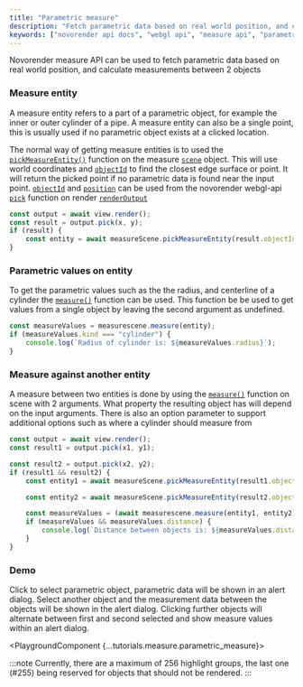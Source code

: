 ```yaml
---
title: "Parametric measure"
description: "Fetch parametric data based on real world position, and calculate measurements between 2 objects using Measure API."
keywords: ["novorender api docs", "webgl api", "measure api", "parametric measure"]
---
```



Novorender measure API can be used to fetch parametric data based on real world position, and calculate measurements between 2 objects

### Measure entity

A measure entity refers to a part of a parametric object, for example the inner or outer cylinder of a pipe.
A measure entity can also be a single point, this is usually used if no parametric object exists at a clicked location.

The normal way of getting measure entities is to used the <code>[pickMeasureEntity()](/docs/measure-api/interfaces/Measure.MeasureScene#pickmeasureentity)</code> function on the measure <code>[scene](/docs/measure-api/interfaces/Measure.MeasureScene#pickmeasureentity)</code> object. This will use world coordinates and <code>[objectId](/docs/webgl-api/interfaces/NovoRender.PickInfo#objectid)</code> to find the closest edge surface or point. It will return the picked point if no parametric data is found near the input point. <code>[objectId](/docs/webgl-api/interfaces/NovoRender.PickInfo#objectid)</code> and <code>[position](/docs/webgl-api/interfaces/NovoRender.PickInfo#position)</code> can be used from the novorender webgl-api <code>[pick](/docs/webgl-api/interfaces/NovoRender.View#pick)</code> function on render <code>[renderOutput](/docs/webgl-api/interfaces/NovoRender.RenderOutput)</code>

```typescript
const output = await view.render();
const result = output.pick(x, y);
if (result) {
    const entity = await measureScene.pickMeasureEntity(result.objectId, result.position);
}
```

### Parametric values on entity

To get the parametric values such as the the radius, and centerline of a cylinder the <code>[measure()](/docs/measure-api/interfaces/Measure.MeasureScene#measure)</code>
function can be used. This function be be used to get values from a single object by leaving the second argument as undefined.

```typescript
const measureValues = measurescene.measure(entity);
if (measureValues.kind === "cylinder") {
    console.log(`Radius of cylinder is: ${measureValues.radius}`);
}
```

### Measure against another entity

A measure between two entities is done by using the <code>[measure()](/docs/measure-api/interfaces/Measure.MeasureScene#measure)</code> function on scene with 2 arguments.
What property the resulting object has will depend on the input arguments. There is also an option parameter
to support additional options such as where a cylinder should measure from

```typescript
const output = await view.render();
const result1 = output.pick(x1, y1);

const result2 = output.pick(x2, y2);
if (result1 && result2) {
    const entity1 = await measureScene.pickMeasureEntity(result1.objectId, result1.position);

    const entity2 = await measureScene.pickMeasureEntity(result2.objectId, result2.position);

    const measureValues = (await measurescene.measure(entity1, entity2)) as DuoMeasurementValues | undefined;
    if (measureValues && measureValues.distance) {
        console.log(`Distance between objects is: ${measureValues.distance}`);
    }
}
```

### Demo

Click to select parametric object, parametric data will be shown in an alert dialog. Select another object and the measurement data between the objects will be shown in the alert dialog.
Clicking further objects will alternate between first and second selected and show measure values within an alert dialog.

<PlaygroundComponent {...tutorials.measure.parametric_measure}></PlaygroundComponent>
<br />

:::note
Currently, there are a maximum of 256 highlight groups, the last one (#255) being reserved for objects that should not be rendered.
:::
